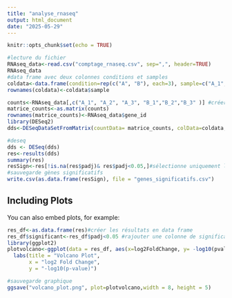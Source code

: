 ```yaml
---
title: "analyse_rnaseq"
output: html_document
date: "2025-05-29"
---
```


```r
knitr::opts_chunk$set(echo = TRUE)
```


```r
#lecture du fichier
RNAseq_data<-read.csv("comptage_rnaseq.csv", sep=",", header=TRUE)
RNAseq_data
#data frame avec deux colonnes conditions et samples 
coldata<-data.frame(condition=rep(c("A", "B"), each=3), sample=c("A_1", "A_2", "A_3", "B_1","B_2","B_3" ))
rownames(coldata)<-coldata$sample
```

```r
counts<-RNAseq_data[,c("A_1", "A_2", "A_3", "B_1","B_2","B_3" )] #créer une matrice ne contenant que du numérique pour deseq2
matrice_counts<-as.matrix(counts)
rownames(matrice_counts)<-RNAseq_data$gene_id
library(DESeq2)
dds<-DESeqDataSetFromMatrix(countData= matrice_counts, colData=coldata,  design= ~condition  )
```


```r
#deseq
dds <- DESeq(dds)
res<-results(dds)
summary(res)
resSign<-res[!is.na(res$padj)& res$padj<0.05,]#sélectionne uniquement les lignes non nulles et où padj < 0.05
#sauvegarde gènes significatifs
write.csv(as.data.frame(resSign), file = "genes_significatifs.csv")

```

## Including Plots

You can also embed plots, for example:

```r

res_df<-as.data.frame(res)#créer les résultats en data frame
res_df$significant<-res_df$padj<0.05 #rajouter une colonne de significativité en fonction de padj
library(ggplot2)
plotvolcano<-ggplot(data = res_df, aes(x=log2FoldChange, y= -log10(pvalue), color = significant))+geom_point()+
  labs(title = "Volcano Plot",
       x = "log2 Fold Change",
       y = "-log10(p-value)")

#sauvegarde graphique
ggsave("volcano_plot.png", plot=plotvolcano,width = 8, height = 5)
```








